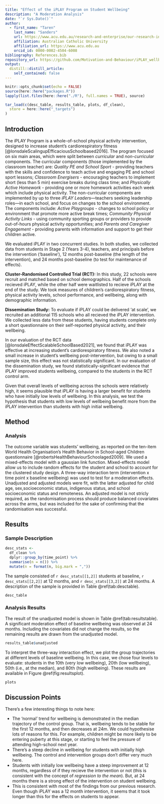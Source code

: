 ```yaml
---
title: "Effect of the iPLAY Program on Student Wellbeing"
description: "A Moderation Analysis"
date: "`r Sys.Date()`"
author:
  - first_name: "Taren"
    last_name: "Sanders"
    url: https://www.acu.edu.au/research-and-enterprise/our-research-institutes/institute-for-positive-psychology-and-education/our-people/dr-taren-sanders
    affiliation: Australian Catholic University
    affiliation_url: https://www.acu.edu.au
    orcid_id: 0000-0002-4504-6008
bibliography: References.bib
repository_url: https://github.com/Motivation-and-Behaviour/iPLAY_wellbeing
output:
  distill::distill_article:
    self_contained: false
---
```


```r
knitr::opts_chunk$set(echo = FALSE)
source(here::here("packages.R"))
lapply(list.files(here::here("./R"), full.names = TRUE), source)
```

```r
tar_load(c(desc_table, results_table, plots, df_clean),
  store = here::here("_targets")
)
```
## Introduction

The iPLAY Program is a whole-of-school physical activity intervention, designed to increase student's cardiorespiratory fitness [@lonsdaleScalingupEfficaciousSchoolbased2016].
The program focused on six main areas, which were split between *curricular* and *non-curricular* components.
The curricular components (those implemented by the classroom teacher) are: *Quality PE and School Sport* - providing teachers with the skills and confidence to teach active and engaging PE and school sport lessons; *Classroom Energisers* - encouraging teachers to implement short (less than 5 min) exercise breaks during class time; and *Physically Active Homework* - providing one or more homework activities each week which include physical activity.
The non-curricular components are implemented by up to three *iPLAY Leaders*---teachers seeking leadership roles---in each school, and focus on changes to the school environment.
The components include: *Active Playgroups* - changes to school policy or environment that promote more active break times; *Community Physical Activity Links* - using community sporting groups or providers to provide out-of-hours physical activity opportunities; and *Parents and Caregiver Engagement* - providing parents with information and support to get their children active.

We evaluated iPLAY in two concurrent studies.
In both studies, we collected data from students in Stage 2 (Years 3-4), teachers, and principals before the intervention ('baseline'), 12 months post-baseline (the length of the intervention), and 24 months post-baseline (to test for maintenance of effects).

**Cluster-Randomised Controlled Trial (RCT):** In this study, 22 schools were recruit and matched based on school demographics.
Half of the schools recieved iPLAY, while the other half were waitlisted to recieve iPLAY at the end of the study.
We took measures of children's cardiorespiratory fitness, physical activity levels, school performance, and wellbeing, along with demographic information.

**Dissemination Study:** To evaluate if iPLAY could be delivered 'at scale', we recruited an additional 115 schools who all recieved the iPLAY intervention.
We collected less data from these students, having students complete only a short questionnaire on their self-reported physical activity, and their wellbeing.

In our evaluation of the RCT data [@lonsdaleEffectScalableSchoolBased2021], we found that iPLAY was effective at increasing student's cardiorespiratory fitness.
We also noted a small increase in student's wellbeing post-intervention, but owing to a small sample size, this effect was not statistically significant.
In our evaluation of the dissemination study, we found statistically-significant evidence that iPLAY improved students wellbeing, compared to the students in the RCT control arm.

Given that overall levels of wellbeing across the schools were relatively high, it seems plausible that iPLAY is having a larger benefit for students who have initially low levels of wellbeing.
In this analysis, we test the hypothesis that students with low levels of wellbeing benefit more from the iPLAY intervention than students with high initial wellbeing.

## Method

### Analysis

The outcome variable was students' wellbeing, as reported on the ten-item World Health Organisation's Health Behavior in School-aged Children questionnaire [@robertsHealthBehaviourSchoolaged2009].
We used a mixed-effects model with a gaussian link function.
Mixed-effects model allow us to include random effects for the student and school to account for the clustered study design.
A three-way interaction term (intervention x time point x baseline wellbeing) was used to test for a moderation effects.
Unadjusted and adjusted models were fit, with the latter adjusted for child age, sex,socioeconomic status, indigenous status, and school socioeconomic status and remoteness.
An adjusted model is not stricly required, as the randomisation process should produce balanced covariates across the arms, but was included for the sake of confirming that the randomisation was successful.

## Results

### Sample Description

```r
desc_stats <-
  df_clean %>%
  dplyr::group_by(time_point) %>%
  summarise(n = n()) %>%
  mutate(n = format(n, big.mark = ","))
```

The sample consisted of `r desc_stats[[1,2]]` students at baseline, `r desc_stats[[2,2]]` at 12 months, and `r desc_stats[[3,2]]` at 24 months.
A description of the sample is provided in Table \@ref(tab:desctable).

```r
desc_table
```
### Analysis Results

The result of the unadjusted model is shown in Table \@ref(tab:resultstable).
A significant moderation effect of baseline wellbeing was observed at 24 months.
Including the covariates did not change the results, so the remaining results are drawn from the unadjusted model.

```r
results_table$unadjusted
```

To interpret the three-way interaction effect, we plot the group trajectories at different levels of baseline wellbeing.
In this case, we chose four levels to evaluate: students in the 10th (very low wellbeing), 20th (low wellbeing), 50th (i.e., at the median), and 80th (high wellbeing).
These results are available in Figure \@ref(fig:resultsplot).

```r
plots
```

## Discussion Points

There's a few interesting things to note here:

* The 'normal' trend for wellbeing is demonstrated in the median trajectory of the control group.
That is, wellbeing tends to be stable for the first 12 months, and then decreases at 24m.
We could hypothesise lots of reasons for this.
For example, children might be more likely to be entering puberty at this stage, or starting to feel the pressure of attending high-school next year.
* There's a steep decline in wellbeing for students with initially high wellbeing.
The control and intervention groups don't differ very much here.
* Students with initially low wellbeing have a steep improvement at 12 months, regardless of if they recieve the intervention or not (this is consistent with the concept of *regression to the mean*).
But, at 24 months there is a strong effect of the intervention on student wellbeing.
* This is consistent with most of the findings from our previous research.
Even though iPLAY was a 12 month intervention, it seems that it took longer than this for the effects on students to appear.
